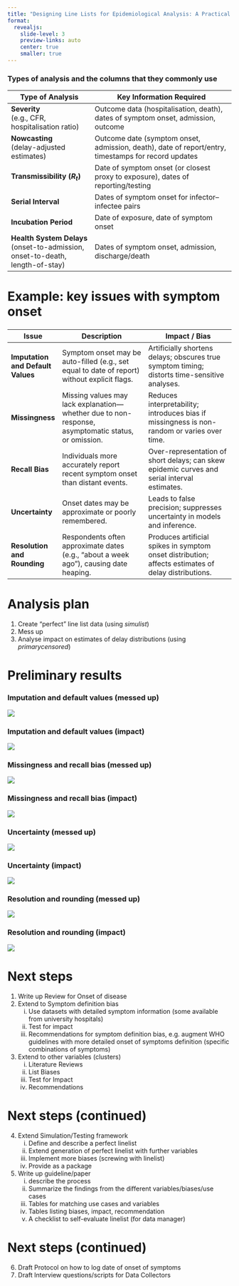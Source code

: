 ```yaml
---
title: "Designing Line Lists for Epidemiological Analysis: A Practical Guide"
format:
  revealjs:
    slide-level: 3
    preview-links: auto
    center: true
    smaller: true
---
```


### Types of analysis and the columns that they commonly use

| Type of Analysis                               | Key Information Required                                                       |
|----------------------------------------------- |------------------------------------------------------------------------------- |
| **Severity**<br>(e.g., CFR, hospitalisation ratio) | Outcome data (hospitalisation, death), dates of symptom onset, admission, outcome |
| **Nowcasting**<br>(delay-adjusted estimates)       | Outcome date (symptom onset, admission, death), date of report/entry, timestamps for record updates |
| **Transmissibility ($R_t$)**                      | Date of symptom onset (or closest proxy to exposure), dates of reporting/testing |
| **Serial Interval**                            | Dates of symptom onset for infector–infectee pairs                              |
| **Incubation Period**                          | Date of exposure, date of symptom onset                                         |
| **Health System Delays**<br>(onset-to-admission, onset-to-death, length-of-stay) | Dates of symptom onset, admission, discharge/death                              |

# Example: key issues with symptom onset

###

| Issue                              | Description                                                                                          | Impact / Bias                                                                                      |
|-----------------------------------|------------------------------------------------------------------------------------------------------|-----------------------------------------------------------------------------------------------------|
| **Imputation and Default Values** | Symptom onset may be auto-filled (e.g., set equal to date of report) without explicit flags.         | Artificially shortens delays; obscures true symptom timing; distorts time-sensitive analyses.       |
| **Missingness**                   | Missing values may lack explanation—whether due to non-response, asymptomatic status, or omission.   | Reduces interpretability; introduces bias if missingness is non-random or varies over time.         |
| **Recall Bias**                   | Individuals more accurately report recent symptom onset than distant events.                         | Over-representation of short delays; can skew epidemic curves and serial interval estimates.        |
| **Uncertainty**                   | Onset dates may be approximate or poorly remembered.                                                  | Leads to false precision; suppresses uncertainty in models and inference.                           |
| **Resolution and Rounding**       | Respondents often approximate dates (e.g., “about a week ago”), causing date heaping.                | Produces artificial spikes in symptom onset distribution; affects estimates of delay distributions. |

# Analysis plan

1. Create "perfect" line list data (using *simulist*)
2. Mess up
3. Analyse impact on estimates of delay distributions (using *primarycensored*)

# Preliminary results

### Imputation and default values (messed up)

![](vignettes/figures/ll_mess_impute_empirical.png)

### Imputation and default values (impact)

![](vignettes/figures/ll_mess_impute_estimates.png)

### Missingness and recall bias (messed up)

![](vignettes/figures/ll_mess_missing_empirical.png)

### Missingness and recall bias (impact)

![](vignettes/figures/ll_mess_missing_estimates.png)

### Uncertainty (messed up)

![](vignettes/figures/ll_mess_noise_empirical.png)

### Uncertainty (impact)

![](vignettes/figures/ll_mess_noise_estimates.png)

### Resolution and rounding (messed up)

![](vignettes/figures/ll_mess_round_empirical.png)

### Resolution and rounding (impact)

![](vignettes/figures/ll_mess_round_estimates.png)

# Next steps

1. Write up Review for Onset of disease
1. Extend to Symptom definition bias
    i. Use datasets with detailed symptom information (some available from university hospitals)
    i. Test for impact
    i. Recommendations for symptom definition bias, e.g. augment WHO guidelines with more detailed onset of symptoms definition (specific combinations of symptoms)
1. Extend to other variables (clusters)
    i. Literature Reviews
    i. List Biases
    i. Test for Impact
    i. Recommendations

# Next steps (continued)

4. Extend Simulation/Testing framework
    i. Define and describe a perfect linelist
    i. Extend generation of perfect linelist with further variables
    i. Implement more biases (screwing with linelist)
    i. Provide as a package
1. Write up guideline/paper
    i. describe the process
    i. Summarize the findings from the different variables/biases/use cases
    i. Tables for matching use cases and variables
    i. Tables listing biases, impact, recommendation
    i. A checklist to self-evaluate linelist (for data manager)

# Next steps (continued)

6. Draft Protocol on how to log date of onset of symptoms
1. Draft Interview questions/scripts for Data Collectors

